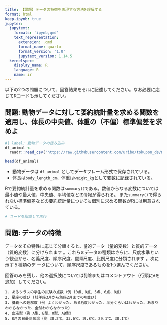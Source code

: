 ```yaml
---
title: 【課題】データの特徴を表現する方法を理解する
format: html
keep-ipynb: true
jupyter:
  jupytext:
    formats: 'ipynb,qmd'
    text_representation:
      extension: .qmd
      format_name: quarto
      format_version: '1.0'
      jupytext_version: 1.14.5
  kernelspec:
    display_name: R
    language: R
    name: ir
---
```


::: {.callout-important}

以下の2つの問題について、回答結果をセルに記述してください。なお必要に応じてRコードも示してください。

:::


## 問題: 動物データに対して要約統計量を求める関数を適用し、体長の中央値、体重の（不偏）標準偏差を求めよ

```r
#| label: 動物データの読み込み
df_animal <-
  readr::read_csv("https://raw.githubusercontent.com/uribo/tokupon_ds/main/data-raw/tokushima_zoo_animals22.csv", col_types = "ccdd")
```

```r
head(df_animal)
```

- 動物データは `df_animal` としてデータフレーム形式で保存されている。
- 体長は`body_length_cm`、体重は`weight_kg`として変数に記録されている。

Rで要約統計量を求める関数は`summary()`である。数値からなる変数については最小値や最大値、中央値、平均値などの情報が得られる。
また`summary()`で得られない標準偏差などの要約統計量についても個別に求める関数がRには用意されている。

```r
# コードを記述して実行
```

## 問題: データの特徴

データをその特性に応じて分類すると、量的データ（量的変数）と質的データ（質的変数）に分けられます 。これらのデータの種類はさらに、尺度水準という観点から、名義尺度、順序尺度、間隔尺度、比例尺度に分類されます 。次に示す５種類のデ
ータについて、順序尺度であるものを1つ選んでください。

回答のみを残し、他の選択肢については削除またはコメントアウト（行頭に`#`を追加）してください。

```
1. あるクラスの学生の試験の点数（例 10点、8点、5点、6点、8点）
2. 星座の並び (牡羊座3月から魚座2月までの月並び)
3. 講義への理解度（例 よくわかった、ある程度わかった、半分くらいはわかった、あまりわからなかった、全然わからなかった）
4. 血液型（例 A型、B型、O型、AB型）
5. 8月の日最高気温（例 30.2℃、33.6℃、29.8℃、29.1℃、30.1℃）
```
